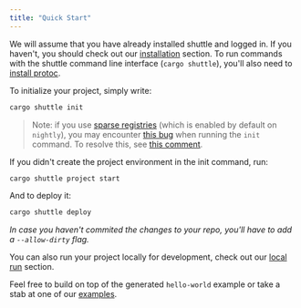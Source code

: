 ```yaml
---
title: "Quick Start"
---
```


We will assume that you have already installed shuttle and logged in.
If you haven't, you should check out our [installation](./installation) section.
To run commands with the shuttle command line interface (`cargo shuttle`),
you'll also need to [install protoc](../support/installing-protoc).

To initialize your project, simply write:

```sh
cargo shuttle init
```
> Note: if you use [sparse registries](https://blog.rust-lang.org/inside-rust/2023/01/30/cargo-sparse-protocol.html) (which
> is enabled by default on `nightly`), you may encounter [this bug](https://github.com/shuttle-hq/shuttle/issues/821) when 
> running the `init` command. To resolve this, see [this comment](https://github.com/shuttle-hq/shuttle/issues/821#issuecomment-1525317860).

If you didn't create the project environment in the init command, run:

```sh
cargo shuttle project start
```

And to deploy it:

```sh
cargo shuttle deploy
```

*In case you haven't commited the changes to your repo, you'll have to add a `--allow-dirty` flag.*

You can also run your project locally for development, check out our [local run](./local-run) section.

Feel free to build on top of the generated `hello-world` example or take a stab
at one of our [examples](../examples/axum).
